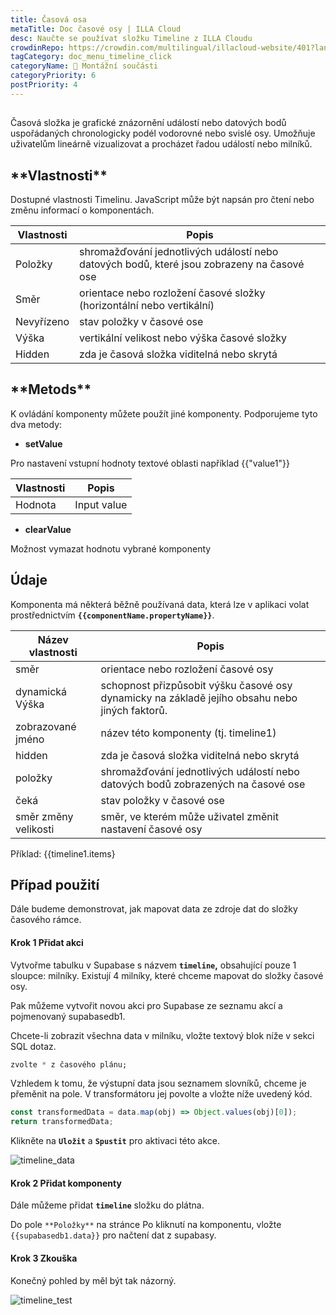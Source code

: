 ```yaml
---
title: Časová osa
metaTitle: Doc časové osy | ILLA Cloud
desc: Naučte se používat složku Timeline z ILLA Cloudu
crowdinRepo: https://crowdin.com/multilingual/illacloud-website/401?languages=cs&filter=basic&value=0
tagCategory: doc_menu_timeline_click
categoryName: 🧬 Montážní součásti
categoryPriority: 6
postPriority: 4
---
```


## <h2 hidden>Co je timeline?</h2>

Časová složka je grafické znázornění událostí nebo datových bodů uspořádaných chronologicky podél vodorovné nebo svislé osy. Umožňuje uživatelům lineárně vizualizovat a procházet řadou událostí nebo milníků.

## \***\*Vlastnosti\*\***

Dostupné vlastnosti Timelinu. JavaScript může být napsán pro čtení nebo změnu informací o komponentách.

| Vlastnosti    | Popis                                                                                      |
| ------------- | ------------------------------------------------------------------------------------------ |
| Položky       | shromažďování jednotlivých událostí nebo datových bodů, které jsou zobrazeny na časové ose |
| Směr          | orientace nebo rozložení časové složky (horizontální nebo vertikální)                      |
| Nevyřízeno    | stav položky v časové ose                                                                  |
| Výška         | vertikální velikost nebo výška časové složky                                               |
| Hidden        | zda je časová složka viditelná nebo skrytá                                                 |

## \***\*Metods\*\***

K ovládání komponenty můžete použít jiné komponenty. Podporujeme tyto dva metody:

-   **setValue**

Pro nastavení vstupní hodnoty textové oblasti například {{"value1"}}

| Vlastnosti   | Popis       |
| ------------ | ----------- |
| Hodnota      | Input value |

-   **clearValue**

Možnost vymazat hodnotu vybrané komponenty

## Údaje

Komponenta má některá běžně používaná data, která lze v aplikaci volat prostřednictvím **`{{componentName.propertyName}}`**.

| Název vlastnosti      | Popis                                                                                                   |
| --------------------- | ------------------------------------------------------------------------------------------------------- |
| směr                  | orientace nebo rozložení časové osy                                                                     |
| dynamická Výška       | schopnost přizpůsobit výšku časové osy dynamicky na základě jejího obsahu nebo jiných faktorů.          |
| zobrazované jméno     | název této komponenty (tj. timeline1)                                                                   |
| hidden                | zda je časová složka viditelná nebo skrytá                                                              |
| položky               | shromažďování jednotlivých událostí nebo datových bodů zobrazených na časové ose                        |
| čeká                  | stav položky v časové ose                                                                               |
| směr změny velikosti  | směr, ve kterém může uživatel změnit nastavení časové osy                                               |

Příklad: {{timeline1.items}

## Případ použití

Dále budeme demonstrovat, jak mapovat data ze zdroje dat do složky časového rámce.

#### Krok 1 Přidat akci

Vytvořme tabulku v Supabase s názvem **`timeline`,** obsahující pouze 1 sloupce: milníky. Existují 4 milníky, které chceme mapovat do složky časové osy.

Pak můžeme vytvořit novou akci pro Supabase ze seznamu akcí a pojmenovaný supabasedb1.

Chcete-li zobrazit všechna data v milníku, vložte textový blok níže v sekci SQL dotaz.

```sql
zvolte * z časového plánu;
```

Vzhledem k tomu, že výstupní data jsou seznamem slovníků, chceme je přeměnit na pole. V transformátoru jej povolte a vložte níže uvedený kód.

```jsx
const transformedData = data.map(obj) => Object.values(obj)[0]);
return transformedData;
```

Klikněte na **`Uložit`** a **`Spustit`** pro aktivaci této akce.

![timeline_data](https://cdn.illacloud.com/official-website/img/official-site/components/timeline_data.jpg)

#### Krok 2 Přidat komponenty

Dále můžeme přidat **`timeline`** složku do plátna.

Do pole `**Položky**` na stránce Po kliknutí na komponentu, vložte `{{supabasedb1.data}}` pro načtení dat z supabasy.

#### Krok 3 Zkouška

Konečný pohled by měl být tak názorný.

![timeline_test](https://cdn.illacloud.com/official-website/img/official-site/components/timeline_test.jpg)
